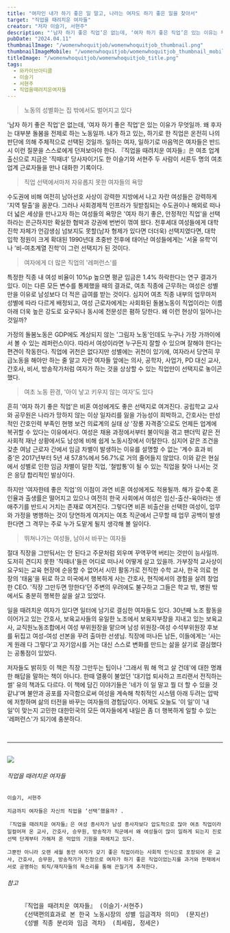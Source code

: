 ```yaml
---
title: "여자인 내가 하기 좋은 일 말고, 나라는 여자도 하기 좋은 일을 찾아서"
target: "직업을 때려치운 여자들"
creator: "저자 이슬기, 서현주"
description: "‘남자 하기 좋은 직업’은 없는데, ‘여자 하기 좋은 직업’은 있는 이유는 무엇일까. ‘여자 하기 좋은 직업’은 정말로 여자에게 좋은 일일까? 이런 질문을 한 번도 안 던져본 여자는 있어도, 한 번만 던져본 여자는 없다."
pubDate: "2024.04.11"
thumbnailImage: "/womenwhoquitjob/womenwhoquitjob_thumbnail.png"
thumbnailImageMobile: "/womenwhoquitjob/womenwhoquitjob_thumbnail_mobile.png"
titleImage: "/womenwhoquitjob/womenwhoquitjob_title.png"
tags:
  - 와카이브아티클
  - 이슬기
  - 서현주
  - 직업을때려치운여자들
---
```


> 노동의 성별화는 집 밖에서도 벌어지고 있다

'남자 하기 좋은 직업'은 없는데, '여자 하기 좋은 직업'은 있는 이유가 무엇일까. 왜 후자는 대부분 돌봄을 전제로 하는 노동일까. 내가 하고 있는, 하기로 한 직업은 온전히 나의 판단에 의해 주체적으로 선택된 것일까. 일하는 여자, 일하기로 마음먹은 여자들은 반드시 이런 질문을 스스로에게 던져보아야 한다. 『직업을 때려치운 여자들』은 여초 업계 출신으로 지금은 '직때녀' 당사자이기도 한 이슬기와 서현주 두 사람이 서른두 명의 여초 업계 근로자들을 만나 대화한 기록이다.

> 직업 선택에서마저 자유롭지 못한 여자들의 욕망

수도권에 비해 여전히 남아선호 사상이 강력한 지방에서 나고 자란 여성들은 강력하게 '지역 탈출'을 꿈꾼다. 그러나 사회경제적 인프라가 뒷받침되는 수도권이나 해외로 떠나 더 넓은 세상을 만나고자 하는 여성들의 욕망은 '여자 하기 좋은, 안정적인 직업'을 선택하라는 은근하지만 확실한 협박과 강권에 번번이 꺾여 왔다. 전후세대 여성들에게 대학 진학 자체가 언감생심 넘보지도 못할(남자 형제가 있다면 더더욱) 선택지였다면, 대학 입학 정원이 크게 확대된 1990년대 초중반 전후에 태어난 여성들에게는 '서울 유학'이나 '비-여초계열 진학'이 그런 선택지가 된 것이다.

> 여자에게 더 많은 직업의 '레퍼런스'를 

특정한 직종 내 여성 비율이 10%p 높으면 평균 임금은 1.4% 하락한다는 연구 결과가 있다. 이는 다른 모든 변수를 통제했을 때의 결과로, 여초 직종에 근무하는 여성은 성별만을 이유로 남성보다 더 적은 급여를 받는 것이다. 심지어 여초 직종 내부의 업무마저 성별에 따라 다르게 배정되고, 여성 근로자에게는 사회화된 돌봄노동이 직업이라는 이름 아래 더욱 높은 강도로 요구되나 동시에 전문성은 폄하 당한다. 왜 이런 현상이 일어나는 것일까?

가정의 돌봄노동은 GDP에도 계상되지 않는 '그림자 노동'인데도 누구나 가장 가까이에서 볼 수 있는 레퍼런스이다. 따라서 여성이라면 누구든지 잘할 수 있으며 잘해야 한다는 편견이 작동한다. 직업에 귀천은 없다지만 성별에는 귀천이 있기에, 여자라서 당연히 무급노동을 해야만 하는 줄 알고 자란 여자들 앞에는 의사, 공학자, 사업가, PD 대신 교사, 간호사, 비서, 방송작가처럼 여자가 하는 것을 상상할 수 있는 직업만이 선택지로 놓이곤 했다. 

> 여초 노동 환경, '아이 낳고 키우지 않는 여자'도 있다 

흔히 '여자 하기 좋은 직업'은 비혼 여성에게도 좋은 선택지로 여겨진다. 공립학교 교사와 공무원은 나라가 망하지 않는 이상 일자리를 잃을 가능성이 희박하고, 간호사는 만성적인 간호인력 부족인 현행 보건 의료계의 실태 상 '장롱 자격증'으로도 언제든 업계에 복귀할 수 있다는 이유에서다. 여성은 채용 과정에서부터 불이익을 겪고 팬더믹 같은 전 사회적 재난 상황에서도 남성에 비해 쉽게 노동시장에서 이탈한다. 심지어 같은 조건을 갖춘 여남 근로자 간에서 임금 차별이 발생하는 이유를 설명할 수 없는 '계수 효과 비중'은 2017년부터 5년 새 57.8%에서 56.7%로 거의 줄어들지 않았다. 이와 같은 현실에서 성별로 인한 임금 차별이 덜한 직업, '철밥통'이 될 수 있는 직업을 찾아 나서는 것은 응당 합리적인 발상이다.

하지만 '여자한테 좋은 직업'의 이점이 과연 비혼 여성에게도 적용될까. 해가 갈수록 혼인율과 출생률은 떨어지고 있으나 여전히 한국 사회에서 여성은 임신-출산-육아라는 생애주기를 반드시 거치는 존재로 여겨진다. 그렇다면 비혼 비출산을 선택한 여성이, 업무와 가정을 병행하는 것이 당연하게 여겨지는 여초 직군에서 근무할 때 업무 공백이 발생한다면 그 격무는 주로 누가 도맡게 될지 생각해 볼 일이다.

> 뛰쳐나가는 여성들, 남아서 바꾸는 여자들

절대 직장을 그만둬서는 안 된다고 주문처럼 외우며 꾸역꾸역 버티는 것만이 능사일까. 도저히 견디지 못한 '직때녀'들은 어디로 떠나서 어떻게 살고 있을까. 가부장적 교사상이 요구되는 교육 현장에 순응할 수 없어서 시민 활동가로 전직한 수학 교사, 한국 의료 현장의 '태움'을 뒤로 하고 미국에서 행복하게 사는 간호사, 현직에서의 경험을 살려 창업한 CEO. '직장 그만두면 망한다'던 주변의 우려에도 불구하고 그들은 학교 밖, 병원 밖에서도 충분히 행복한 삶을 살고 있었다. 

일을 때려치운 여자가 있다면 일터에 남기로 결심한 여자들도 있다. 30년째 노조 활동을 이어가고 있는 간호사, 보육교사들의 유일한 노조에서 보육지부장을 지내고 있는 보육교사, 교직원노동조합에서 여성 부위원장을 맡으며 남성 위원장-여성 수석부위원장 후보를 뒤집고 여성-여성 선본을 꾸려 출마한 선생님. 직장에 떠나든 남든, 이들에게는 '사는 게 원래 다 그렇다’고 자기암시를 거는 대신 스스로 변화를 만드는 삶을 살기로 결심했다는 공통점이 있었다. 

저자들도 밝히듯 이 책은 직장 그만두는 팁이나 '그래서 뭐 해 먹고 살 건데'에 대한 명쾌한 해답을 말하는 책이 아니다. 한때 열풍이 불었던 '대기업 퇴사하고 프리랜서 전직하는 썰' 유의 책과도 다르다. 이 책에 담긴 이야기들은 '네가 이 일 말고 뭘 더 할 수 있을 것 같냐'며 불안과 공포를 자극함으로써 여성을 계속해 착취적인 시스템 아래 두려는 압박에 저항하며 삶의 터전을 바꾸는 여자들의 경험담이다. 어제도 오늘도 '이 일'이 '내 일'이 맞는지 고민한 대한민국의 모든 여자들에게 내일은 좀 더 행복하게 일할 수 있는 '레퍼런스'가 되기에 충분하다.

<br />

---

<br />

<div class="target_introduce">
  <img src="/womenwhoquitjob/womenwhoquitjob_book.jpg" />

  <div>
    <h6>직업을 때려치운 여자들</h6>

    이슬기, 서현주

    지금까지 여자들은 자신의 직업을 ‘선택’했을까? .

    『직업을 때려치운 여자들』은 여성 종사자가 남성 종사자보다 압도적으로 많아 여초 직업이라 일컬어져 온 교사, 간호사, 승무원, 방송작가 직군에서 왜 여성들이 많이 일하게 되는지 진로 선택 단계부터 가해져 온 억압의 기원을 파헤치고 있다.

    그뿐만 아니라 오랜 세월 동안 여자가 갖기 좋은 직업이라는 사회적 인식으로 포장되어 온 교사, 간호사, 승무원, 방송작가가 진정으로 여자가 하기 좋은 직업이었는지를 과거와 현재에서 서로 공명하는 퇴직/재직자들의 목소리를 통해 끈질기게 추적한다.

  </div>
</div>

<div class="relations">
  <h6>참고</h6>
  <pre>
    『직업을 때려치운 여자들』 (이슬기·서현주)
    《선택편의효과로 본 한국 노동시장의 성별 임금격차 의미》 (문지선)
    《성별 직종 분리와 임금 격차》 (최세림, 정세은)
  </pre>
</div>

